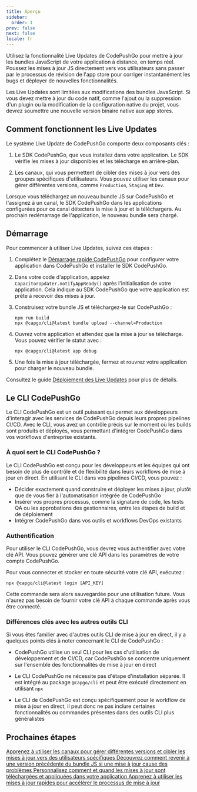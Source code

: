 ```yaml
---
title: Aperçu
sidebar:
  order: 1
prev: false
next: false
locale: fr
---
```



Utilisez la fonctionnalité Live Updates de CodePushGo pour mettre à jour les bundles JavaScript de votre application à distance, en temps réel. Poussez les mises à jour JS directement vers vos utilisateurs sans passer par le processus de révision de l'app store pour corriger instantanément les bugs et déployer de nouvelles fonctionnalités.

<Aside>

Les Live Updates sont limitées aux modifications des bundles JavaScript. Si vous devez mettre à jour du code natif, comme l'ajout ou la suppression d'un plugin ou la modification de la configuration native du projet, vous devrez soumettre une nouvelle version binaire native aux app stores.

</Aside>

## Comment fonctionnent les Live Updates

Le système Live Update de CodePushGo comporte deux composants clés :

1. Le SDK CodePushGo, que vous installez dans votre application. Le SDK vérifie les mises à jour disponibles et les télécharge en arrière-plan.

2. Les canaux, qui vous permettent de cibler des mises à jour vers des groupes spécifiques d'utilisateurs. Vous pouvez utiliser les canaux pour gérer différentes versions, comme `Production`, `Staging` et `Dev`.

Lorsque vous téléchargez un nouveau bundle JS sur CodePushGo et l'assignez à un canal, le SDK CodePushGo dans les applications configurées pour ce canal détectera la mise à jour et la téléchargera. Au prochain redémarrage de l'application, le nouveau bundle sera chargé.

## Démarrage

Pour commencer à utiliser Live Updates, suivez ces étapes :

<Steps>

1. Complétez le [Démarrage rapide CodePushGo](/docs/getting-started/quickstart) pour configurer votre application dans CodePushGo et installer le SDK CodePushGo.

2. Dans votre code d'application, appelez `CapacitorUpdater.notifyAppReady()` après l'initialisation de votre application. Cela indique au SDK CodePushGo que votre application est prête à recevoir des mises à jour.

3. Construisez votre bundle JS et téléchargez-le sur CodePushGo :
   ```shell
   npm run build
   npx @capgo/cli@latest bundle upload --channel=Production 
   ```

4. Ouvrez votre application et attendez que la mise à jour se télécharge. Vous pouvez vérifier le statut avec :
   ```shell
   npx @capgo/cli@latest app debug
   ```

5. Une fois la mise à jour téléchargée, fermez et rouvrez votre application pour charger le nouveau bundle.

</Steps>

Consultez le guide [Déploiement des Live Updates](/docs/getting-started/deploy) pour plus de détails.

## Le CLI CodePushGo

Le CLI CodePushGo est un outil puissant qui permet aux développeurs d'interagir avec les services de CodePushGo depuis leurs propres pipelines CI/CD. Avec le CLI, vous avez un contrôle précis sur le moment où les builds sont produits et déployés, vous permettant d'intégrer CodePushGo dans vos workflows d'entreprise existants.

### À quoi sert le CLI CodePushGo ?

Le CLI CodePushGo est conçu pour les développeurs et les équipes qui ont besoin de plus de contrôle et de flexibilité dans leurs workflows de mise à jour en direct. En utilisant le CLI dans vos pipelines CI/CD, vous pouvez :

- Décider exactement quand construire et déployer les mises à jour, plutôt que de vous fier à l'automatisation intégrée de CodePushGo
- Insérer vos propres processus, comme la signature de code, les tests QA ou les approbations des gestionnaires, entre les étapes de build et de déploiement
- Intégrer CodePushGo dans vos outils et workflows DevOps existants

### Authentification

Pour utiliser le CLI CodePushGo, vous devrez vous authentifier avec votre clé API. Vous pouvez générer une clé API dans les paramètres de votre compte CodePushGo.

Pour vous connecter et stocker en toute sécurité votre clé API, exécutez :

```shell
npx @capgo/cli@latest login [API_KEY]
```

Cette commande sera alors sauvegardée pour une utilisation future. Vous n'aurez pas besoin de fournir votre clé API à chaque commande après vous être connecté.

### Différences clés avec les autres outils CLI

Si vous êtes familier avec d'autres outils CLI de mise à jour en direct, il y a quelques points clés à noter concernant le CLI de CodePushGo :

- CodePushGo utilise un seul CLI pour les cas d'utilisation de développement et de CI/CD, car CodePushGo se concentre uniquement sur l'ensemble des fonctionnalités de mise à jour en direct

- Le CLI CodePushGo ne nécessite pas d'étape d'installation séparée. Il est intégré au package `@capgo/cli` et peut être exécuté directement en utilisant `npx`

- Le CLI de CodePushGo est conçu spécifiquement pour le workflow de mise à jour en direct, il peut donc ne pas inclure certaines fonctionnalités ou commandes présentes dans des outils CLI plus généralistes

## Prochaines étapes

<CardGrid stagger>
  <a href="/docs/live-updates/channels/">
    <Card title="Canaux" icon="bars">
      Apprenez à utiliser les canaux pour gérer différentes versions et cibler les mises à jour vers des utilisateurs spécifiques
    </Card>
  </a>

  <a href="/docs/live-updates/rollbacks/">
    <Card title="Retours en arrière" icon="left-arrow">
      Découvrez comment revenir à une version précédente du bundle JS si une mise à jour cause des problèmes
    </Card>
  </a>

  <a href="/docs/live-updates/update-behavior/">
    <Card title="Comportement des mises à jour" icon="setting">
      Personnalisez comment et quand les mises à jour sont téléchargées et appliquées dans votre application
    </Card>
  </a>
  <a href="/docs/live-updates/differentials/">
    <Card title="Mises à jour rapides" icon="starlight">
      Apprenez à utiliser les mises à jour rapides pour accélérer le processus de mise à jour
    </Card>
  </a>
</CardGrid>
